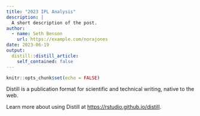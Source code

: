 ```yaml
---
title: "2023 IPL Analysis"
description: |
  A short description of the post.
author:
  - name: Seth Benson
    url: https://example.com/norajones
date: 2023-06-19
output:
  distill::distill_article:
    self_contained: false
---
```



```r
knitr::opts_chunk$set(echo = FALSE)
```

Distill is a publication format for scientific and technical writing, native to the web.

Learn more about using Distill at <https://rstudio.github.io/distill>.


